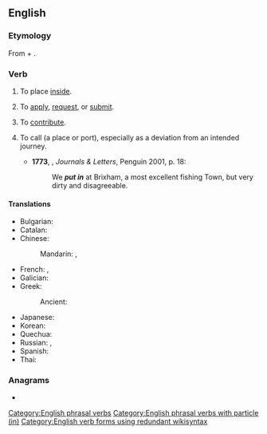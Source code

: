 {{also|putin|Putin|puțin}}
==English==

===Etymology===
From {{m|en|put}} + {{m|en|in}}.

===Verb===
{{en-verb|put<,,put> in}}

# {{lb|en|transitive}} To place [[inside]].
#: {{ux|en|Just '''put in''' the key for the ignition and turn it.}}
# {{lb|en|intransitive}} To [[apply]], [[request]], or [[submit]].
#: {{ux|en|I'm going to the bank to '''put in''' for a transfer.}}
# {{lb|en|transitive}} To [[contribute]].
#: {{ux|en|I '''put in''' an extra hour at work today.}}
#: {{ux|en|Despite his success, the comedian liked to '''put in''' appearances at some of the smaller venues.}}
# {{lb|en|intransitive|nautical}} To call {{m|en|at}} (a place or port), especially as a deviation from an intended journey.
#*'''1773''', {{w|Frances Burney}}, ''Journals & Letters'', Penguin 2001, p. 18:
#*:We '''''put in''''' at  Brixham, a most excellent fishing Town, but very dirty and disagreeable.

====Translations====
{{trans-top|to place inside}}
* Bulgarian: {{t+|bg|вкарвам}}
* Catalan: {{t+|ca|ficar}}
* Chinese:
*: Mandarin: {{t+|cmn|投入|tr=tóurù|sc=Hani}}, {{t+|cmn|插入|tr=chārù|sc=Hani}}
* French: {{t+|fr|mettre}}, {{t+|fr|insérer}}
* Galician: {{t|gl|meter}}
* Greek:
*: Ancient: {{t|grc|ἐντίθημι}}
{{trans-mid}}
* Japanese: {{t+|ja|入れる|tr=いれる, ireru|sc=Jpan}}
* Korean: {{t+|ko|넣다}}
* Quechua: {{t|qu|sat'iy}}
* Russian: {{t+|ru|вставля́ть|impf}}, {{t+|ru|вста́вить|pf}}
* Spanish: {{t+|es|meter}}
* Thai: {{t+|th|ใส่}}
{{trans-bottom}}

===Anagrams===
* {{anagrams|en|a=inptu|Punti|input}}

[[Category:English phrasal verbs]]
[[Category:English phrasal verbs with particle (in)]]
[[Category:English verb forms using redundant wikisyntax]]